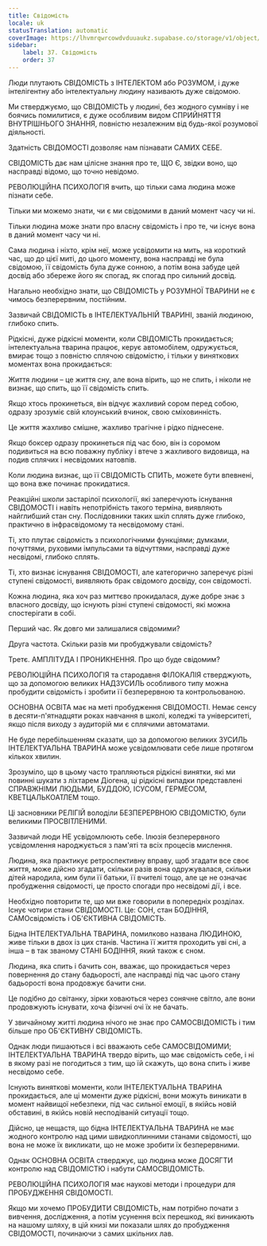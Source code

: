 ```yaml
---
title: Свідомість
locale: uk
statusTranslation: automatic
coverImage: https://lhvmrqwrcowdvduuaukz.supabase.co/storage/v1/object/public/strapi-uploads/small_cover-educacion-fundamental.webp-2d51a7828a2b1309555be27f7e2a61a0.webp
sidebar:
    label: 37. Свідомість
    order: 37
---
```

Люди плутають СВІДОМІСТЬ з ІНТЕЛЕКТОМ або РОЗУМОМ, і дуже інтелігентну або інтелектуальну людину називають дуже свідомою.

Ми стверджуємо, що СВІДОМІСТЬ у людині, без жодного сумніву і не боячись помилитися, є дуже особливим видом СПРИЙНЯТТЯ ВНУТРІШНЬОГО ЗНАННЯ, повністю незалежним від будь-якої розумової діяльності.

Здатність СВІДОМОСТІ дозволяє нам пізнавати САМИХ СЕБЕ.

СВІДОМІСТЬ дає нам цілісне знання про те, ЩО Є, звідки воно, що насправді відомо, що точно невідомо.

РЕВОЛЮЦІЙНА ПСИХОЛОГІЯ вчить, що тільки сама людина може пізнати себе.

Тільки ми можемо знати, чи є ми свідомими в даний момент часу чи ні.

Тільки людина може знати про власну свідомість і про те, чи існує вона в даний момент часу чи ні.

Сама людина і ніхто, крім неї, може усвідомити на мить, на короткий час, що до цієї миті, до цього моменту, вона насправді не була свідомою, її свідомість була дуже сонною, а потім вона забуде цей досвід або збереже його як спогад, як спогад про сильний досвід.

Нагально необхідно знати, що СВІДОМІСТЬ у РОЗУМНОЇ ТВАРИНИ не є чимось безперервним, постійним.

Зазвичай СВІДОМІСТЬ в ІНТЕЛЕКТУАЛЬНІЙ ТВАРИНІ, званій людиною, глибоко спить.

Рідкісні, дуже рідкісні моменти, коли СВІДОМІСТЬ прокидається; інтелектуальна тварина працює, керує автомобілем, одружується, вмирає тощо з повністю сплячою свідомістю, і тільки у виняткових моментах вона прокидається:

Життя людини – це життя сну, але вона вірить, що не спить, і ніколи не визнає, що спить, що її свідомість спить.

Якщо хтось прокинеться, він відчує жахливий сором перед собою, одразу зрозуміє свій клоунський вчинок, свою сміховинність.

Це життя жахливо смішне, жахливо трагічне і рідко піднесене.

Якщо боксер одразу прокинеться під час бою, він із соромом подивиться на всю поважну публіку і втече з жахливого видовища, на подив сплячих і несвідомих натовпів.

Коли людина визнає, що її СВІДОМІСТЬ СПИТЬ, можете бути впевнені, що вона вже починає прокидатися.

Реакційні школи застарілої психології, які заперечують існування СВІДОМОСТІ і навіть непотрібність такого терміна, виявляють найглибший стан сну. Послідовники таких шкіл сплять дуже глибоко, практично в інфрасвідомому та несвідомому стані.

Ті, хто плутає свідомість з психологічними функціями; думками, почуттями, руховими імпульсами та відчуттями, насправді дуже несвідомі, глибоко сплять.

Ті, хто визнає існування СВІДОМОСТІ, але категорично заперечує різні ступені свідомості, виявляють брак свідомого досвіду, сон свідомості.

Кожна людина, яка хоч раз миттєво прокидалася, дуже добре знає з власного досвіду, що існують різні ступені свідомості, які можна спостерігати в собі.

Перший час. Як довго ми залишалися свідомими?

Друга частота. Скільки разів ми пробуджували свідомість?

Третє. АМПЛІТУДА І ПРОНИКНЕННЯ. Про що буде свідомим?

РЕВОЛЮЦІЙНА ПСИХОЛОГІЯ та стародавня ФІЛОКАЛІЯ стверджують, що за допомогою великих НАДЗУСИЛЬ особливого типу можна пробудити свідомість і зробити її безперервною та контрольованою.

ОСНОВНА ОСВІТА має на меті пробудження СВІДОМОСТІ. Немає сенсу в десяти-п'ятнадцяти роках навчання в школі, коледжі та університеті, якщо після виходу з аудиторій ми є сплячими автоматами.

Не буде перебільшенням сказати, що за допомогою великих ЗУСИЛЬ ІНТЕЛЕКТУАЛЬНА ТВАРИНА може усвідомлювати себе лише протягом кількох хвилин.

Зрозуміло, що в цьому часто трапляються рідкісні винятки, які ми повинні шукати з ліхтарем Діогена, ці рідкісні випадки представлені СПРАВЖНІМИ ЛЮДЬМИ, БУДДОЮ, ІСУСОМ, ГЕРМЕСОМ, КВЕТЦАЛЬКОАТЛЕМ тощо.

Ці засновники РЕЛІГІЙ володіли БЕЗПЕРЕРВНОЮ СВІДОМІСТЮ, були великими ПРОСВІТЛЕНИМИ.

Зазвичай люди НЕ усвідомлюють себе. Ілюзія безперервного усвідомлення народжується з пам'яті та всіх процесів мислення.

Людина, яка практикує ретроспективну вправу, щоб згадати все своє життя, може дійсно згадати, скільки разів вона одружувалася, скільки дітей народила, ким були її батьки, її вчителі тощо, але це не означає пробудження свідомості, це просто спогади про несвідомі дії, і все.

Необхідно повторити те, що ми вже говорили в попередніх розділах. Існує чотири стани СВІДОМОСТІ. Це: СОН, стан БОДІННЯ, САМОсвідомість і ОБ'ЄКТИВНА СВІДОМІСТЬ.

Бідна ІНТЕЛЕКТУАЛЬНА ТВАРИНА, помилково названа ЛЮДИНОЮ, живе тільки в двох із цих станів. Частина її життя проходить уві сні, а інша – в так званому СТАНІ БОДІННЯ, який також є сном.

Людина, яка спить і бачить сон, вважає, що прокидається через повернення до стану бадьорості, але насправді під час цього стану бадьорості вона продовжує бачити сни.

Це подібно до світанку, зірки ховаються через сонячне світло, але вони продовжують існувати, хоча фізичні очі їх не бачать.

У звичайному житті людина нічого не знає про САМОСВІДОМІСТЬ і тим більше про ОБ'ЄКТИВНУ СВІДОМІСТЬ.

Однак люди пишаються і всі вважають себе САМОСВІДОМИМИ; ІНТЕЛЕКТУАЛЬНА ТВАРИНА твердо вірить, що має свідомість себе, і ні в якому разі не погодиться з тим, що їй скажуть, що вона спить і живе несвідомо себе.

Існують виняткові моменти, коли ІНТЕЛЕКТУАЛЬНА ТВАРИНА прокидається, але ці моменти дуже рідкісні, вони можуть виникати в момент найвищої небезпеки, під час сильної емоції, в якійсь новій обставині, в якійсь новій несподіваній ситуації тощо.

Дійсно, це нещастя, що бідна ІНТЕЛЕКТУАЛЬНА ТВАРИНА не має жодного контролю над цими швидкоплинними станами свідомості, що вона не може їх викликати, що не може зробити їх безперервними.

Однак ОСНОВНА ОСВІТА стверджує, що людина може ДОСЯГТИ контролю над СВІДОМІСТЮ і набути САМОСВІДОМІСТЬ.

РЕВОЛЮЦІЙНА ПСИХОЛОГІЯ має наукові методи і процедури для ПРОБУДЖЕННЯ СВІДОМОСТІ.

Якщо ми хочемо ПРОБУДИТИ СВІДОМІСТЬ, нам потрібно почати з вивчення, дослідження, а потім усунення всіх перешкод, які виникають на нашому шляху, в цій книзі ми показали шлях до пробудження СВІДОМОСТІ, починаючи з самих шкільних лав.

